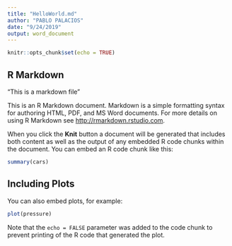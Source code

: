 ```yaml
---
title: "HelloWorld.md"
author: "PABLO PALACIOS"
date: "9/24/2019"
output: word_document
---
```


```r
knitr::opts_chunk$set(echo = TRUE)
```

## R Markdown

"This is a markdown file"

This is an R Markdown document. Markdown is a simple formatting syntax for authoring HTML, PDF, and MS Word documents. For more details on using R Markdown see <http://rmarkdown.rstudio.com>.

When you click the **Knit** button a document will be generated that includes both content as well as the output of any embedded R code chunks within the document. You can embed an R code chunk like this:

```r
summary(cars)
```

## Including Plots

You can also embed plots, for example:

```r
plot(pressure)
```

Note that the `echo = FALSE` parameter was added to the code chunk to prevent printing of the R code that generated the plot.
